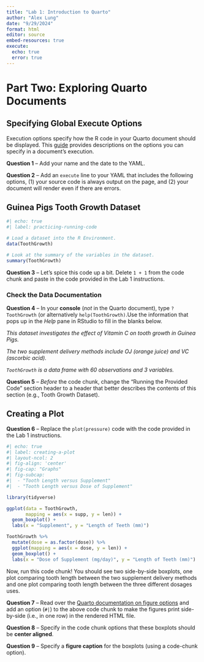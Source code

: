 ```yaml
---
title: "Lab 1: Introduction to Quarto"
author: "Alex Lung"
date: "9/29/2024"
format: html
editor: source
embed-resources: true
execute:
  echo: true
  error: true
---
```


# Part Two: Exploring Quarto Documents

## Specifying Global Execute Options

Execution options specify how the R code in your Quarto document should be displayed. This [guide](https://quarto.org/docs/computations/execution-options.html) provides descriptions on the options you can specify in a document's execution.

**Question 1** -- Add your name and the date to the YAML.

**Question 2** -- Add an `execute` line to your YAML that includes the following options, (1) your source code is always output on the page, and (2) your document will render even if there are errors.

## Guinea Pigs Tooth Growth Dataset

```r
#| echo: true
#| label: practicing-running-code

# Load a dataset into the R Environment.
data(ToothGrowth)

# Look at the summary of the variables in the dataset.
summary(ToothGrowth)
```

**Question 3** -- Let's spice this code up a bit. Delete `1 + 1` from the code chunk and paste in the code provided in the Lab 1 instructions.

### Check the Data Documentation

**Question 4** -- In your **console** (*not* in the Quarto document), type `?ToothGrowth` (or alternatively `help(ToothGrowth)`.Use the information that pops up in the *Help* pane in RStudio to fill in the blanks below.

*This dataset investigates the effect of Vitamin C on tooth growth in Guinea Pigs.*

*The two supplement delivery methods include OJ (orange juice) and VC (ascorbic acid).*

*`ToothGrowth` is a data frame with 60 observations and 3 variables.*

**Question 5** -- *Before* the code chunk, change the "Running the Provided Code" section header to a header that better describes the contents of this section (e.g., Tooth Growth Dataset).

## Creating a Plot

**Question 6** -- Replace the `plot(pressure)` code with the code provided in the Lab 1 instructions.

```r
#| echo: true
#| label: creating-a-plot
#| layout-ncol: 2
#| fig-align: 'center'
#| fig-cap: "Graphs"
#| fig-subcap: 
#|  - "Tooth Length versus Supplement"
#|  - "Tooth Length versus Dose of Supplement"

library(tidyverse)

ggplot(data = ToothGrowth, 
       mapping = aes(x = supp, y = len)) +
  geom_boxplot() +
  labs(x = "Supplement", y = "Length of Teeth (mm)")

ToothGrowth %>% 
  mutate(dose = as.factor(dose)) %>% 
  ggplot(mapping = aes(x = dose, y = len)) +
  geom_boxplot() +
  labs(x = "Dose of Supplement (mg/day)", y = "Length of Teeth (mm)")

```

Now, run this code chunk! You should see two side-by-side boxplots, one plot comparing tooth length between the two supplement delivery methods and one plot comparing tooth length between the three different dosages uses.

**Question 7** -- Read over the [Quarto documentation on figure options](https://quarto.org/docs/authoring/figures.html#computations) and add an option (`#|`) to the above code chunk to make the figures print side-by-side (i.e., in one row) in the rendered HTML file.

**Question 8** -- Specify in the code chunk options that these boxplots should be **center aligned**.

**Question 9** -- Specify a **figure caption** for the boxplots (using a code-chunk option).
